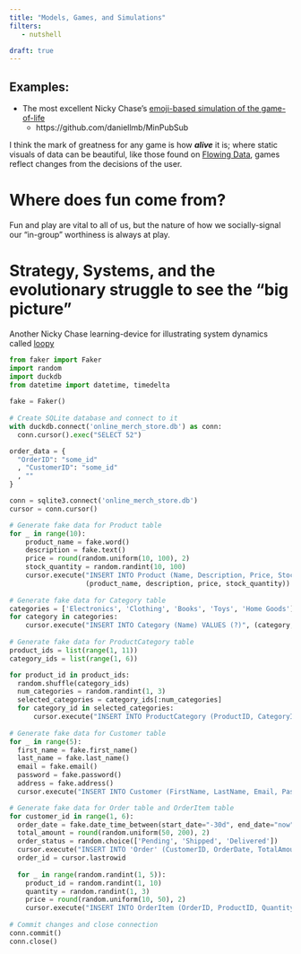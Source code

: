 ```yaml
---
title: "Models, Games, and Simulations"
filters:
   - nutshell

draft: true
---
```


## Examples:
- The most excellent Nicky Chase's [emoji-based simulation of the game-of-life](https://github.com/ncase/sim)
  - https://github.com/daniellmb/MinPubSub


I think the mark of greatness for any game is how ***alive*** it is; where static visuals of data can be beautiful, like those found on [Flowing Data](https://flowingdata.com/), games reflect changes from the decisions of the user.

# Where does fun come from?
Fun and play are vital to all of us, but the nature of how we socially-signal our "in-group" worthiness is always at play. 

# Strategy, Systems, and the evolutionary struggle to see the "big picture"
Another Nicky Chase learning-device for illustrating system dynamics called [loopy](https://ncase.me/loopy/)

```python
from faker import Faker 
import random 
import duckdb 
from datetime import datetime, timedelta 
 
fake = Faker() 
 
# Create SQLite database and connect to it 
with duckdb.connect('online_merch_store.db') as conn: 
  conn.cursor().exec("SELECT 52") 

```

```python
order_data = {
  "OrderID": "some_id"
  , "CustomerID": "some_id"
  , ""
}


```



```python
conn = sqlite3.connect('online_merch_store.db') 
cursor = conn.cursor() 

# Generate fake data for Product table 
for _ in range(10): 
    product_name = fake.word() 
    description = fake.text() 
    price = round(random.uniform(10, 100), 2) 
    stock_quantity = random.randint(10, 100) 
    cursor.execute("INSERT INTO Product (Name, Description, Price, StockQuantity) VALUES (?, ?, ?, ?)", 
                   (product_name, description, price, stock_quantity)) 
 
# Generate fake data for Category table 
categories = ['Electronics', 'Clothing', 'Books', 'Toys', 'Home Goods'] 
for category in categories: 
    cursor.execute("INSERT INTO Category (Name) VALUES (?)", (category,)) 
 
# Generate fake data for ProductCategory table 
product_ids = list(range(1, 11)) 
category_ids = list(range(1, 6))

for product_id in product_ids: 
  random.shuffle(category_ids) 
  num_categories = random.randint(1, 3) 
  selected_categories = category_ids[:num_categories] 
  for category_id in selected_categories: 
      cursor.execute("INSERT INTO ProductCategory (ProductID, CategoryID) VALUES (?, ?)", (product_id, category_id)) 
 
# Generate fake data for Customer table 
for _ in range(5): 
  first_name = fake.first_name() 
  last_name = fake.last_name() 
  email = fake.email() 
  password = fake.password() 
  address = fake.address() 
  cursor.execute("INSERT INTO Customer (FirstName, LastName, Email, Password, Address) VALUES (?, ?, ?, ?, ?)", (first_name, last_name, email, password, address)) 

# Generate fake data for Order table and OrderItem table 
for customer_id in range(1, 6): 
  order_date = fake.date_time_between(start_date="-30d", end_date="now")
  total_amount = round(random.uniform(50, 200), 2) 
  order_status = random.choice(['Pending', 'Shipped', 'Delivered']) 
  cursor.execute("INSERT INTO 'Order' (CustomerID, OrderDate, TotalAmount, OrderStatus) VALUES (?, ?, ?, ?)", (customer_id, order_date, total_amount, order_status)) 
  order_id = cursor.lastrowid 
 
  for _ in range(random.randint(1, 5)): 
    product_id = random.randint(1, 10) 
    quantity = random.randint(1, 3) 
    price = round(random.uniform(10, 50), 2) 
    cursor.execute("INSERT INTO OrderItem (OrderID, ProductID, Quantity, Price) VALUES (?, ?, ?, ?)", (order_id, product_id, quantity, price)) 
 
# Commit changes and close connection 
conn.commit() 
conn.close()

```